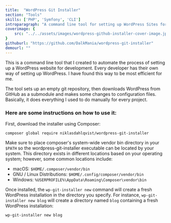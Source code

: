 ```yaml
---
title:  "WordPress Git Installer"
section: "Tools"
skills: ['PHP', 'Symfony', 'CLI']
introparagraph: "A command line tool for setting up WordPress Sites for development. Inspired by the Laravel Installer."
coverimage: {
    src: "../../assets/images/wordpress-github-installer-cover-image.jpg"
}
githuburl: "https://github.com/DalkMania/wordpress-git-installer"
demourl: ""
---
```


This is a command line tool that I created to automate the process of setting up a WordPress website for development. Every developer has their own way of setting up WordPress. I have found this way to be most efficient for me. 

The tool sets up an empty git repository, then downloads WordPress from GitHub as a submodule and makes some changes to configuration files. Basically, it does everything I used to do manually for every project.

### Here are some instructions on how to use it:

First, download the installer using Composer:

    composer global require niklasdahlqvist/wordpress-git-installer

Make sure to place composer's system-wide vendor bin directory in your `$PATH` so the wordpress-git-installer executable can be located by your system. This directory exists in different locations based on your operating system; however, some common locations include:

- macOS: `$HOME/.composer/vendor/bin`
- GNU / Linux Distributions: `$HOME/.config/composer/vendor/bin`
- Windows: `%USERPROFILE%\AppData\Roaming\Composer\vendor\bin`


Once installed, the `wp-git-installer new` command will create a fresh WordPress installation in the directory you specify. For instance, `wp-git-installer new blog` will create a directory named `blog` containing a fresh WordPress installation:

    wp-git-installer new blog
